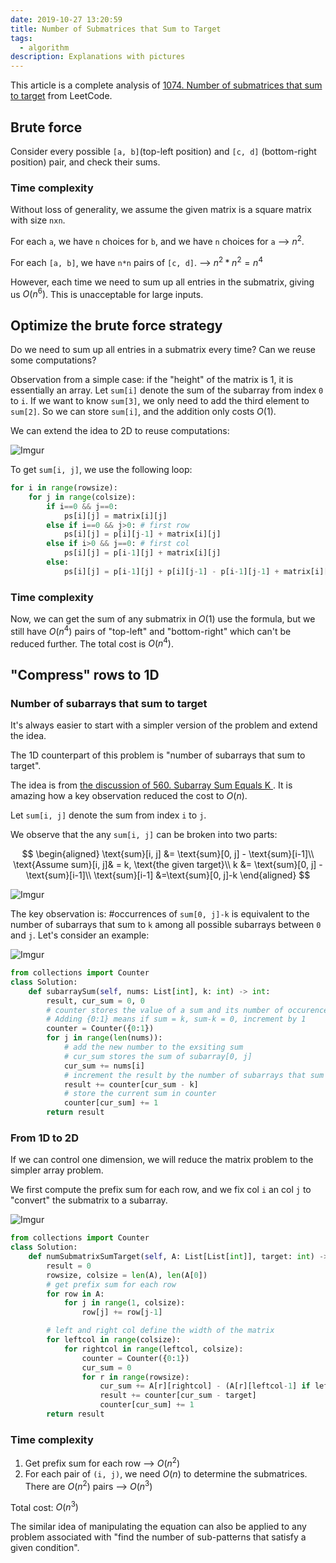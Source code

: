 ```yaml
---
date: 2019-10-27 13:20:59
title: Number of Submatrices that Sum to Target
tags:
  - algorithm
description: Explanations with pictures
---
```


This article is a complete analysis of [1074. Number of submatrices that sum to target](https://leetcode.com/problems/number-of-submatrices-that-sum-to-target/) from LeetCode.

## Brute force

Consider every possible `[a, b]`(top-left position) and `[c, d]` (bottom-right position) pair, and check their sums.

### Time complexity

Without loss of generality, we assume the given matrix is a square matrix with size `nxn`.

For each `a`, we have `n` choices for `b`, and we have `n` choices for `a` --> $n^2$.

For each `[a, b]`, we have `n*n` pairs of `[c, d]`. --> $n^2 * n^2 = n^4$

However, each time we need to sum up all entries in the submatrix, giving us $O(n^6)$. This is unacceptable for large inputs.

## Optimize the brute force strategy

Do we need to sum up all entries in a submatrix every time? Can we reuse some computations?

Observation from a simple case: if the "height" of the matrix is 1, it is essentially an array. Let `sum[i]` denote the sum of the subarray from index `0` to `i`. If we want to know `sum[3]`, we only need to add the third element to `sum[2]`. So we can store `sum[i]`, and the addition only costs $O(1)$.

We can extend the idea to 2D to reuse computations:

![Imgur](https://cdn.jsdelivr.net/gh/Deerhound579/image-hosting/img/iW07t68.png)

To get `sum[i, j]`, we use the following loop:

```python
for i in range(rowsize):
    for j in range(colsize):
        if i==0 && j==0:
            ps[i][j] = matrix[i][j]
        else if i==0 && j>0: # first row
            ps[i][j] = p[i][j-1] + matrix[i][j]
        else if i>0 && j==0: # first col
            ps[i][j] = p[i-1][j] + matrix[i][j]
        else:
            ps[i][j] = p[i-1][j] + p[i][j-1] - p[i-1][j-1] + matrix[i][j]
```

### Time complexity

Now, we can get the sum of any submatrix in $O(1)$ use the formula, but we still have $O(n^4)$ pairs of "top-left" and "bottom-right" which can't be reduced further. The total cost is $O(n^4)$.

## "Compress" rows to 1D

### Number of subarrays that sum to target

It's always easier to start with a simpler version of the problem and extend the idea.

The 1D counterpart of this problem is "number of subarrays that sum to target".

The idea is from [the discussion of 560. Subarray Sum Equals K ](https://leetcode.com/problems/subarray-sum-equals-k/discuss/102106/Java-Solution-PreSum-%2B-HashMap). It is amazing how a key observation reduced the cost to $O(n)$.

Let `sum[i, j]` denote the sum from index `i` to `j`.

We observe that the any `sum[i, j]` can be broken into two parts:

$$
\begin{aligned}
\text{sum}[i, j] &= \text{sum}[0, j] - \text{sum}[i-1]\\
\text{Assume sum}[i, j]& = k, \text{the given target}\\
k &= \text{sum}[0, j] - \text{sum}[i-1]\\
\text{sum}[i-1] &=\text{sum}[0, j]-k
\end{aligned}
$$

![Imgur](https://cdn.jsdelivr.net/gh/Deerhound579/image-hosting/img/FU3Tmyp.png)

The key observation is: #occurrences of `sum[0, j]-k` is equivalent to the number of subarrays that sum to `k` among all possible subarrays between `0` and `j`. Let's consider an example:

![Imgur](https://cdn.jsdelivr.net/gh/Deerhound579/image-hosting/img/sKxlck4.png)

```python
from collections import Counter
class Solution:
    def subarraySum(self, nums: List[int], k: int) -> int:
        result, cur_sum = 0, 0
        # counter stores the value of a sum and its number of occurences
        # Adding {0:1} means if sum = k, sum-k = 0, increment by 1
        counter = Counter({0:1})
        for j in range(len(nums)):
            # add the new number to the exsiting sum
            # cur_sum stores the sum of subarray[0, j]
            cur_sum += nums[i]
            # increment the result by the number of subarrays that sum to cur_sum - k
            result += counter[cur_sum - k]
            # store the current sum in counter
            counter[cur_sum] += 1
        return result
```

### From 1D to 2D

If we can control one dimension, we will reduce the matrix problem to the simpler array problem.

We first compute the prefix sum for each row, and we fix col `i` an col `j` to "convert" the submatrix to a subarray.

![Imgur](https://cdn.jsdelivr.net/gh/Deerhound579/image-hosting/img/z5LT919.png)

```python
from collections import Counter
class Solution:
    def numSubmatrixSumTarget(self, A: List[List[int]], target: int) -> int:
        result = 0
        rowsize, colsize = len(A), len(A[0])
        # get prefix sum for each row
        for row in A:
            for j in range(1, colsize):
                row[j] += row[j-1]

        # left and right col define the width of the matrix
        for leftcol in range(colsize):
            for rightcol in range(leftcol, colsize):
                counter = Counter({0:1})
                cur_sum = 0
                for r in range(rowsize):
                    cur_sum += A[r][rightcol] - (A[r][leftcol-1] if leftcol>0 else 0)
                    result += counter[cur_sum - target]
                    counter[cur_sum] += 1
        return result
```

### Time complexity

1. Get prefix sum for each row --> $O(n^2)$
2. For each pair of `(i, j)`, we need $O(n)$ to determine the submatrices. There are $O(n^2)$ pairs --> $O(n^3)$

Total cost: $O(n^3)$

The similar idea of manipulating the equation can also be applied to any problem associated with "find the number of sub-patterns that satisfy a given condition".
